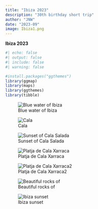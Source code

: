 ```yaml
---
title: "Ibiza 2023"
description: "30th birthday short trip"
author: "JNW"
date: "2023-09"
image: Ibiza1.png
---
```


**Ibiza 2023**

```r
#| echo: false
#| output: false
#| include: false
#| warning: false

#install.packages("ggthemes")
library(ggmap)
library(maps)
library(ggthemes)
library(tibble)

```

![Blue water of Ibiza](bluewater1.JPG)

![Cala](cala1.jpg)

![Sunset of Cala Salada](CalaSalada1.jpg)

![Platja de Cala Xarraca](PlatjadeCalaXarraca1.JPG)

![Platja de Cala Xarraca2](PlatjadeCalaXarraca2.JPG)

![Beautiful rocks of](rocks1.JPG)

![Ibiza sunset](ibiza_sunset.JPG)
